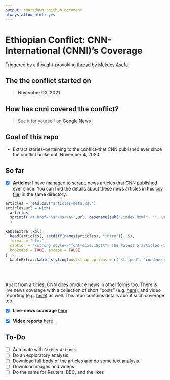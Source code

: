 ```yaml
---
output: rmarkdown::github_document
always_allow_html: yes
---
```


<!-- README.md is generated from README.Rmd. Please edit that file -->

# **Ethiopian Conflict: CNN-International (CNNI)'s Coverage**

Triggered by a thought-provoking [thread](https://twitter.com/mekdes_asefa/status/1439266110679965708) by [Mekdes Asefa](https://twitter.com/mekdes_asefa).

## The the conflict started on
> **November 03, 2021** 

## How has cnni covered the conflict? 

> See it for yourself on [Google News](https://google.com/search?q=site:https://cnn.com+after:2020-11-02+"Ethiopia"+AND+"Tigray"+-"Covid"+-"Nile"+&tbm=nws+&lr=lang_en+tbs=sbd:1+)

## Goal of this repo

* Extract stories--pertaining to the conflict--that CNN published ever since the conflict broke out, November 4, 2020. 

## So far

- [x] **Articles**: 
    I have managed to scrape news articles that CNN published ever since. You can find the details about these news articles in this [csv file](articles-meta.csv), in the same directory. 

```r
articles = read.csv("articles-meta.csv")
articles$url = with(
  articles,
  sprintf('<a href="%s">%s</a>',url, basename(sub("/index.html", "", url)))
  )

kableExtra::kbl(
  head(articles[, setdiff(names(articles), "intro")], 5),
  format = "html",
  caption = "<strong style=\"font-size:18pt\"> The latest 5 articles </strong>", 
  booktabs = TRUE, escape = FALSE
) |>
  kableExtra::kable_styling(bootstrap_options = c("striped", "condensed"))
```


<br> <br>

Apart from articles, CNN does produce news in other forms too. There is live news coverage with a collection of short "posts" (e.g. [here](https://edition.cnn.com/africa/live-news/ethiopia-conflict-updates-11-5-intl/index.html)), and video reporting (e.g. [here](https://edition.cnn.com/videos/world/2021/06/13/ethiopia-famine-thousands-facing-starvation-busari-lklv-nr-intl-vpx.cnn)) as well. This repo contains details about such coverage too. 

- [x] **Live-news coverage** [here](live-news-articles.csv)

- [x] **Video reports** [here](video-reports.csv)


## To-Do

- [ ] Automate with `GitHub Actions`
- [ ] Do an exploratory analysis
- [ ] Download full body of the articles and do some text analysis
- [ ] Download images and videos
- [ ] Do the same for Reuters, BBC, and the likes




